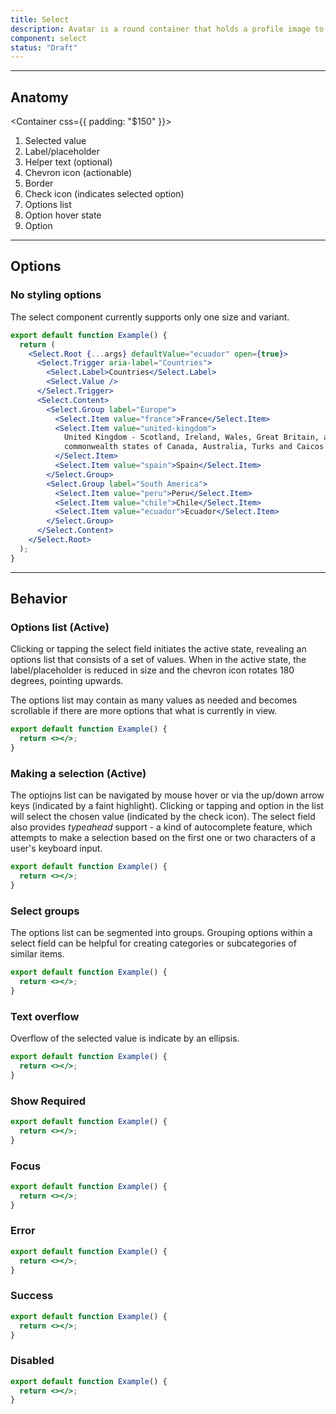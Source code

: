 ```yaml
---
title: Select
description: Avatar is a round container that holds a profile image to be used.
component: select
status: "Draft"
---
```


---

## Anatomy

<Container css={{ padding: "$150" }}>
  <InlineSVG
    width="512"
    height="422"
    path="/img/components/select/anatomy.svg"
    alt="Image shows a purple circle with the number 1 pointing to an avatar that contains the headshot of a man with dark brown hair. The number one references the note below the image."
  />
</Container>

1. Selected value
2. Label/placeholder
3. Helper text (optional)
4. Chevron icon (actionable)
5. Border
6. Check icon (indicates selected option)
7. Options list
8. Option hover state
9. Option

---

## Options

### No styling options

The select component currently supports only one size and variant.

```jsx withPreview
export default function Example() {
  return (
    <Select.Root {...args} defaultValue="ecuador" open={true}>
      <Select.Trigger aria-label="Countries">
        <Select.Label>Countries</Select.Label>
        <Select.Value />
      </Select.Trigger>
      <Select.Content>
        <Select.Group label="Europe">
          <Select.Item value="france">France</Select.Item>
          <Select.Item value="united-kingdom">
            United Kingdom - Scotland, Ireland, Wales, Great Britain, and the
            commonwealth states of Canada, Australia, Turks and Caicos
          </Select.Item>
          <Select.Item value="spain">Spain</Select.Item>
        </Select.Group>
        <Select.Group label="South America">
          <Select.Item value="peru">Peru</Select.Item>
          <Select.Item value="chile">Chile</Select.Item>
          <Select.Item value="ecuador">Ecuador</Select.Item>
        </Select.Group>
      </Select.Content>
    </Select.Root>
  );
}
```

---

## Behavior

### Options list (Active)

Clicking or tapping the select field initiates the active state, revealing an options list that consists of a set of values. When in the active state, the label/placeholder is reduced in size and the chevron icon rotates 180 degrees, pointing upwards.

The options list may contain as many values as needed and becomes scrollable if there are more options that what is currently in view.

```jsx withPreview
export default function Example() {
  return <></>;
}
```

### Making a selection (Active)

The optiojns list can be navigated by mouse hover or via the up/down arrow keys (indicated by a faint highlight). Clicking or tapping and option in the list will select the chosen value (indicated by the check icon). The select field also provides _typeahead_ support - a kind of autocomplete feature, which attempts to make a selection based on the first one or two characters of a user's keyboard input.

```jsx withPreview
export default function Example() {
  return <></>;
}
```

### Select groups

The options list can be segmented into groups. Grouping options within a select field can be helpful for creating categories or subcategories of similar items.

```jsx withPreview
export default function Example() {
  return <></>;
}
```

### Text overflow

Overflow of the selected value is indicate by an ellipsis.

```jsx withPreview
export default function Example() {
  return <></>;
}
```

### Show Required

```jsx withPreview
export default function Example() {
  return <></>;
}
```

### Focus

```jsx withPreview
export default function Example() {
  return <></>;
}
```

### Error

```jsx withPreview
export default function Example() {
  return <></>;
}
```

### Success

```jsx withPreview
export default function Example() {
  return <></>;
}
```

### Disabled

```jsx withPreview
export default function Example() {
  return <></>;
}
```
